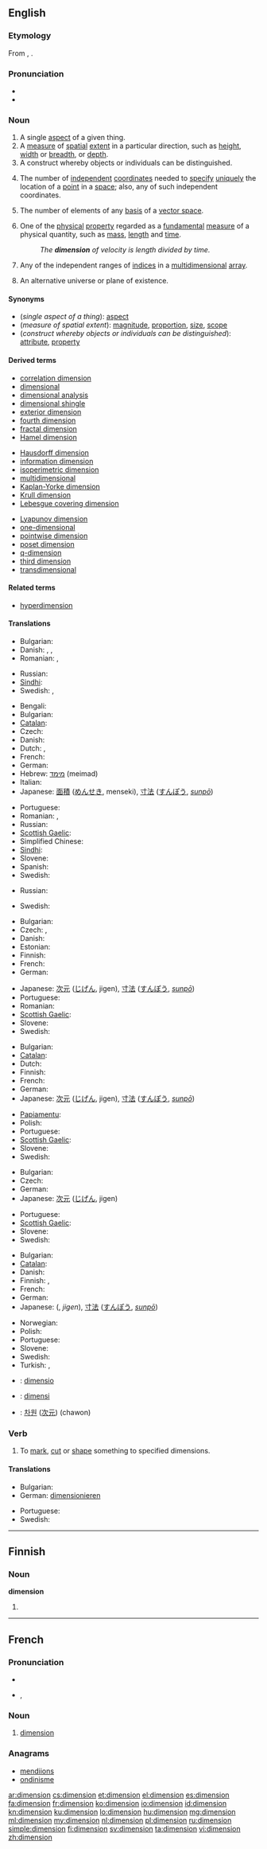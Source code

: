 {{also|Dimension|dimensión}}
==English==
{{wikipedia|dab=dimension (disambiguation)|dimension}}

===Etymology===
From {{etyl|la}} {{term|dimensio|lang=la}}, {{term|dimensionis|lang=la}}.

===Pronunciation===
* {{IPA|/daɪ̯ˈmɛnʃn̩/|/dɨˈmɛnʃn̩/}}
* {{audio|en-us-dimension.ogg|Audio (US)}}

===Noun===
{{wikipedia}}
{{en-noun}}

# A single [[aspect]] of a given thing.
# A [[measure]] of [[spatial]] [[extent]] in a particular direction, such as [[height]], [[width]] or [[breadth]],  or [[depth]].
# A construct whereby objects or individuals can be distinguished.
# {{geometry}} The number of [[independent]] [[coordinate]]s needed to [[specify]] [[unique]]ly the location of a [[point]] in a [[space]]; also, any of such independent coordinates.
# {{linear algebra}} The number of elements of any [[basis]] of a [[vector space]].
# {{physics}} One of the [[physical]] [[property]] regarded as a [[fundamental]] [[measure]] of a physical quantity, such as [[mass]], [[length]] and [[time]].
#: ''The '''dimension''' of velocity is length divided by time.''
# {{computing}} Any of the independent ranges of [[index|indices]] in a [[multidimensional]] [[array]].
# {{science fiction|fantasy}} An alternative universe or plane of existence.

====Synonyms====
* (''single aspect of a thing''): [[aspect]]
* (''measure of spatial extent''): [[magnitude]], [[proportion]], [[size]], [[scope]]
* (''construct whereby objects or individuals can be distinguished''): [[attribute]], [[property]]

====Derived terms====
{{top3}}
* [[correlation dimension]]
* [[dimensional]]
* [[dimensional analysis]]
* [[dimensional shingle]]
* [[exterior dimension]]
* [[fourth dimension]]
* [[fractal dimension]]
* [[Hamel dimension]]
{{mid3}}
* [[Hausdorff dimension]]
* [[information dimension]]
* [[isoperimetric dimension]]
* [[multidimensional]]
* [[Kaplan-Yorke dimension]]
* [[Krull dimension]]
* [[Lebesgue covering dimension]]
{{mid3}}
* [[Lyapunov dimension]]
* [[one-dimensional]]
* [[pointwise dimension]]
* [[poset dimension]]
* [[q-dimension]]
* [[third dimension]]
* [[transdimensional]]
{{bottom}}

====Related terms====
* [[hyperdimension]]

====Translations====
{{trans-top|single aspect of a thing}}
* Bulgarian: {{t+|bg|измерение|n}}
* Danish: {{t|da|dimension|c}}, {{t|da|side|c}}, {{t|da|aspekt|n}}
* Romanian: {{t|ro|dimensiune|f}}, {{t|ro|dimensiuni|f|p}}
{{trans-mid}}
* Russian: {{t|ru|измерение|n|tr=izmerénije|sc=Cyrl}}
* [[Sindhi]]: {{t|sd|پَهلُو|tr=pahloo|sc=sd-Arab}}
* Swedish: {{t+|sv|aspekt|c}}, {{t+|sv|dimension|c}}
{{trans-bottom}}

{{trans-top|measure of spatial extent}}
* Bengali: {{t|bn|মাত্রা}}
* Bulgarian: {{t+|bg|размер|m}}
* [[Catalan]]: {{t|ca|dimensió|f}}
* Czech: {{t+|cs|rozměr|m}}
* Danish: {{t|da|dimension|c}}
* Dutch: {{t+|nl|dimensie|f}}, {{t+|nl|afmeting|f}}
* French: {{t+|fr|dimension|f}}
* German: {{t+|de|Dimension|f}}
* Hebrew: [[מימד]] (meimad) {{m}}
* Italian: {{t+|it|dimensione|f}}
* Japanese: [[面積]] ([[めんせき]], menseki), [[寸法]] ([[すんぽう]], ''[[sunpō]]'')
{{trans-mid}}
* Portuguese: {{t+|pt|dimensão}}
* Romanian: {{t|ro|dimensiune|f}}, {{t|ro|dimensiuni|p}}
* Russian: {{t|ru|размер|m|tr=razmér|sc=Cyrl}}
* [[Scottish Gaelic]]: {{t-|gd|tomhas|m|xs=Scottish Gaelic}}
* Simplified Chinese: {{tø|zh-cn|尺寸}}
* [[Sindhi]]: {{t|sd|ماپَ|tr=maapa|sc=sd-Arab}}
* Slovene: {{t-|sl|dimenzija|f}}
* Spanish: {{t+|es|dimensión|f}}
* Swedish: {{t+|sv|dimension|c}}
{{trans-bottom}}

{{trans-top|construct whereby objects or individuals can be distinguished}}
* Russian: {{t|ru|измерение|n|tr=izmerénije|sc=Cyrl}}
{{trans-mid}}
* Swedish: {{t+|sv|dimension|c}}
{{trans-bottom}}

{{trans-top|in geometry}}
* Bulgarian: {{t|bg|размерност|f}}
* Czech: {{t+|cs|rozměr|m}}, {{t-|cs|dimenze|f}}
* Danish: {{t|da|dimension|c}}
* Estonian: {{t|et|mõõde}}
* Finnish: {{t|fi|ulottuvuus}}
* French: {{t+|fr|dimension|f}}
* German: {{t+|de|Dimension|f}}
{{trans-mid}}
* Japanese: [[次元]] ([[じげん]], jigen), [[寸法]] ([[すんぽう]], ''[[sunpō]]'')
* Portuguese: {{t+|pt|dimensão}}
* Romanian: {{t|ro|dimensiune|f}}
* [[Scottish Gaelic]]: {{t-|gd|tomhas|m|xs=Scottish Gaelic}}
* Slovene: {{t-|sl|dimenzija|f}}
* Swedish: {{t+|sv|dimension|c}}
{{trans-bottom}}

{{trans-top|in physics}}
* Bulgarian: {{t+|bg|измерение|n}}
* [[Catalan]]: {{t|ca|dimensió|f}}
* Dutch: {{t+|nl|dimensie|f}}
* Finnish: {{t|fi|ulottuvuus}}
* French: {{t+|fr|dimension|f}}
* German: {{t+|de|Dimension|f}}
* Japanese: [[次元]] ([[じげん]], jigen), [[寸法]] ([[すんぽう]], ''[[sunpō]]'')
{{trans-mid}}
* [[Papiamentu]]: {{tø|pap|dimenshon}}
* Polish: {{t+|pl|wymiar|m}}
* Portuguese: {{t+|pt|dimensão}}
* [[Scottish Gaelic]]: {{t-|gd|tomhas|m|xs=Scottish Gaelic}}
* Slovene: {{t-|sl|dimenzija|f}}
* Swedish: {{t+|sv|dimension|c}}
{{trans-bottom}}

{{trans-top|in computing}}
* Bulgarian: {{t+|bg|измерение|n}}
* Czech: {{t+|cs|rozměr|m}}
* German: {{t+|de|Dimension|f}}
* Japanese: [[次元]] ([[じげん]], jigen)
{{trans-mid}}
* Portuguese: {{t+|pt|dimensão}}
* [[Scottish Gaelic]]: {{t-|gd|tomhas|m|xs=Scottish Gaelic}}
* Slovene: {{t-|sl|dimenzija|f}}
* Swedish: {{t+|sv|dimension|c}}
{{trans-bottom}}

{{trans-top|in science fiction}}
* Bulgarian: {{t+|bg|измерение|n}}
* [[Catalan]]: {{t|ca|dimensió|f}}
* Danish: {{t|da|dimension|c}}
* Finnish: {{t-|fi|ulottuvuus}}, {{t-|fi|dimensio}}
* French: {{t+|fr|dimension|f}}
* German: {{t+|de|Dimension|f}}
* Japanese: {{l|ja|次元}} ({{l|ja|じげん}}, ''jigen''), [[寸法]] ([[すんぽう]], ''[[sunpō]]'')
{{trans-mid}}
* Norwegian: {{t|no|dimensjon}}
* Polish: {{t+|pl|wymiar|m}}
* Portuguese: {{t+|pt|dimensão}}
* Slovene: {{t-|sl|dimenzija|f}}
* Swedish: {{t+|sv|dimension|c}}
* Turkish: {{t|tr|boyut}},  {{t+|tr|evren}}
{{trans-bottom}}

{{checktrans-top}}
* {{ttbc|eo}}: [[dimensio]]
* {{ttbc|id}}: [[dimensi]]
{{trans-mid}}
* {{ttbc|ko}}: [[차원]] ([[次元]]) (chawon)
{{trans-bottom}}

===Verb===
{{en-verb}}

# {{transitive}} To [[mark]], [[cut]] or [[shape]] something to specified dimensions.

====Translations====
{{trans-top|to mark, cut or shape something to specified dimensions}}
* Bulgarian: {{t|bg|оразмерявам}}
* German: [[dimensionieren]]
{{trans-mid}}
* Portuguese: {{t+|pt|dimensão}}
* Swedish: {{t|sv|dimensionera}}
{{trans-bottom}}

----

==Finnish==

===Noun===
'''dimension'''

# {{fi-form of|type=noun|case=genitive|pl=singular|[[dimensio]]}}

----

==French==

===Pronunciation===
* {{audio|Fr-dimension.ogg|audio}}
* {{IPA|/di.mɑ̃.sjɔ̃/|lang=fr}}, {{SAMPA|/di.mA~.sjO~/}}

===Noun===
{{fr-noun|f}}

# [[#Noun|dimension]]

===Anagrams===
* [[mendiions#French|mendiions]]
* [[ondinisme#French|ondinisme]]

[[ar:dimension]]
[[cs:dimension]]
[[et:dimension]]
[[el:dimension]]
[[es:dimension]]
[[fa:dimension]]
[[fr:dimension]]
[[ko:dimension]]
[[io:dimension]]
[[id:dimension]]
[[kn:dimension]]
[[ku:dimension]]
[[lo:dimension]]
[[hu:dimension]]
[[mg:dimension]]
[[ml:dimension]]
[[my:dimension]]
[[nl:dimension]]
[[pl:dimension]]
[[ru:dimension]]
[[simple:dimension]]
[[fi:dimension]]
[[sv:dimension]]
[[ta:dimension]]
[[vi:dimension]]
[[zh:dimension]]